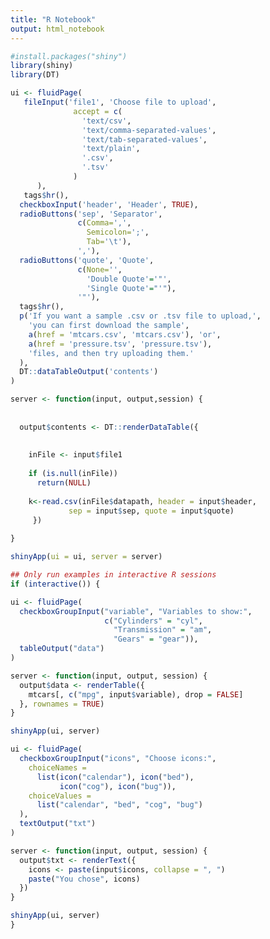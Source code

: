 ```yaml
---
title: "R Notebook"
output: html_notebook
---
```


```r
#install.packages("shiny")
library(shiny)
library(DT)
```

```r
ui <- fluidPage( 
   fileInput('file1', 'Choose file to upload', 
              accept = c( 
                'text/csv', 
                'text/comma-separated-values', 
                'text/tab-separated-values', 
                'text/plain', 
                '.csv', 
                '.tsv' 
              ) 
      ), 
   tags$hr(), 
  checkboxInput('header', 'Header', TRUE), 
  radioButtons('sep', 'Separator', 
               c(Comma=',', 
                 Semicolon=';', 
                 Tab='\t'), 
               ','), 
  radioButtons('quote', 'Quote', 
               c(None='', 
                 'Double Quote'='"', 
                 'Single Quote'="'"), 
               '"'), 
  tags$hr(), 
  p('If you want a sample .csv or .tsv file to upload,', 
    'you can first download the sample', 
    a(href = 'mtcars.csv', 'mtcars.csv'), 'or', 
    a(href = 'pressure.tsv', 'pressure.tsv'), 
    'files, and then try uploading them.' 
  ), 
  DT::dataTableOutput('contents') 
) 

```

```r
 
server <- function(input, output,session) { 
 
    
  output$contents <- DT::renderDataTable({ 
 
     
    inFile <- input$file1 
     
    if (is.null(inFile)) 
      return(NULL) 
     
    k<-read.csv(inFile$datapath, header = input$header, 
             sep = input$sep, quote = input$quote) 
     }) 
 
} 
```

```r
shinyApp(ui = ui, server = server)
```

```r
## Only run examples in interactive R sessions
if (interactive()) {

ui <- fluidPage(
  checkboxGroupInput("variable", "Variables to show:",
                     c("Cylinders" = "cyl",
                       "Transmission" = "am",
                       "Gears" = "gear")),
  tableOutput("data")
)

server <- function(input, output, session) {
  output$data <- renderTable({
    mtcars[, c("mpg", input$variable), drop = FALSE]
  }, rownames = TRUE)
}

shinyApp(ui, server)

ui <- fluidPage(
  checkboxGroupInput("icons", "Choose icons:",
    choiceNames =
      list(icon("calendar"), icon("bed"),
           icon("cog"), icon("bug")),
    choiceValues =
      list("calendar", "bed", "cog", "bug")
  ),
  textOutput("txt")
)

server <- function(input, output, session) {
  output$txt <- renderText({
    icons <- paste(input$icons, collapse = ", ")
    paste("You chose", icons)
  })
}

shinyApp(ui, server)
}
```
